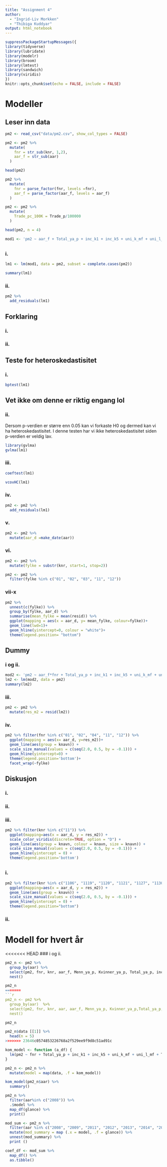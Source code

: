 ```yaml
---
title: "Assignment 4"
author:
  - "Ingrid-Liv Morkken"
  - "Thibiga Kuddyar"
output: html_notebook
---
```


```r
suppressPackageStartupMessages({
library(tidyverse)
library(lubridate)
library(modelr)
library(broom)
library(lmtest)
library(sandwich)
library(viridis)
})
knitr::opts_chunk$set(echo = FALSE, include = FALSE)
```

# Modeller

## Leser inn data

```r
pm2 <- read_csv("data/pm2.csv", show_col_types = FALSE)
```

```r
pm2 <- pm2 %>% 
  mutate(
    fnr = str_sub(knr, 1,2),
    aar_f = str_sub(aar)
  )
```

```r
head(pm2)
```




```r
pm2 %>% 
  mutate(
    fnr = parse_factor(fnr, levels =fnr),
    aar_f = parse_factor(aar_f, levels = aar_f)
  )
```

```r
pm2 <- pm2 %>% 
  mutate(
    Trade_pc_100K = Trade_p/100000
  )
```

```r
head(pm2, n = 4)
```

```r
mod1 <- 'pm2 ~ aar_f + Total_ya_p + inc_k1 + inc_k5 + uni_k_mf + uni_l_mf + Trade_pc_100K'
```

##

### i.
```r
lm1 <- lm(mod1, data = pm2, subset = complete.cases(pm2))
```

```r
summary(lm1)
```

### ii. 
```r
pm2 %>% 
  add_residuals(lm1)
```

## Forklaring

### i.
### ii.

## Teste for heteroskedastisitet 

### i. 
```r
bptest(lm1)
```


## Vet ikke om denne er riktig engang lol 

### ii. 
Dersom p-verdien er større enn 0.05 kan vi forkaste H0 og dermed kan vi ha heteroskedastisitet. I denne testen har vi ikke heteroskedastisitet siden p-verdien er veldig lav.

```r
library(gvlma)
gvlma(lm1)
```

### iii.

```r
coeftest(lm1)
```

```r
vcovHC(lm1)
```


### iv.

```r
pm2 <- pm2 %>% 
  add_residuals(lm1)
```

### v.

```r
pm2 <- pm2 %>%
  mutate(aar_d =make_date(aar))
```


### vi.

```r
pm2 <- pm2 %>% 
  mutate(fylke = substr(knr, start=1, stop=2))

pm2 <- pm2 %>% 
  filter(fylke %in% c("01", "02", "03", "11", "12"))
```


### vii-x
```r
pm2 %>% 
  unnest(c(fylke)) %>% 
  group_by(fylke, aar_d) %>%
  summarise(mean_fylke = mean(resid)) %>% 
  ggplot(mapping = aes(x = aar_d, y= mean_fylke, colour=fylke))+
  geom_line(lwd=1)+
  geom_hline(yintercept=0, colour = "white")+
  theme(legend.position= "bottom")
```


## Dummy 

### i og ii.

```r
mod2 <- 'pm2 ~ aar_f*fnr + Total_ya_p + inc_k1 + inc_k5 + uni_k_mf + uni_l_mf + Trade_pc_100K'
lm2 <- lm(mod2, data = pm2)
summary(lm2)
```

### iii.

```r
pm2 <- pm2 %>% 
  mutate(res_m2 = resid(lm2))
```

### iv.

```r
pm2 %>% filter(fnr %in% c("01", "02", "04", "11", "12")) %>% 
  ggplot(mapping = aes(x= aar_d, y=res_m2))+
  geom_line(aes(group = knavn)) + 
  scale_size_manual(values = c(seq(2.0, 0.5, by = -0.1))) +
  geom_hline(yintercept=0) +
  theme(legend.position='bottom')+
  facet_wrap(~fylke)
```

## Diskusjon

### i.

### ii.

### iii.

```r
pm2 %>% filter(knr %in% c("11")) %>% 
  ggplot(mapping=aes(x = aar_d, y = res_m2)) +
  scale_color_viridis(discrete=TRUE, option = "D") +
  geom_line(aes(group = knavn, colour = knavn, size = knavn)) +
  scale_size_manual(values = c(seq(2.0, 0.5, by = -0.1))) +
  geom_hline(yintercept = 0) +
  theme(legend.position='bottom')
```

##

### i.

```r
pm2 %>% filter(knr %in% c("1106", "1119", "1120", "1121", "1127", "1130", "1135",  "1149")) %>% 
  ggplot(mapping=aes(x = aar_d, y = res_m2)) +
  geom_line(aes(group = knavn)) +
  scale_size_manual(values = c(seq(2.0, 0.5, by = -0.1))) +
  geom_hline(yintercept = 0) +
  theme(legend.position="bottom")
```


### ii. 

# Modell for hvert år

<<<<<<< HEAD
### i og ii.

```r
pm2_n <- pm2 %>% 
  group_by(aar) %>% 
  select(pm2, fnr, knr, aar_f, Menn_ya_p, Kvinner_ya_p, Total_ya_p, inc_k5, inc_k5, uni_k_mf, uni_l_mf, Trade_pc_100K) %>% 
  nest()
```

```r
pm2_n
=======
```r
pm2_n <- pm2 %>% 
  group_by(aar)  %>% 
  select(pm2, fnr, knr, aar, aar_f, Menn_ya_p, Kvinner_ya_p,Total_ya_p, inc_k1, inc_k5, uni_k_mf, uni_l_mf, Trade_pc_100k) %>% 
  nest()
```

```r
pm2_n
```


```r
pm2_n$data [[1]] %>%
  head(n = 5)
>>>>>>> 23646c0574853226768a2f529ee9f9d8c51ad91c
```

```r
kom_model <- function (a_df) {
  lm(pm2 ~ fnr + Total_ya_p + inc_k1 + inc_k5 + uni_k_mf + uni_l_mf + Trade_pc_100k, data = pm2)
}
```

```r
pm2_n <- pm2_n %>% 
  mutate(model = map(data, .f = kom_model))
```

```r
kom_model(pm2_n$aar) %>% 
  summary()
```

```r
pm2_n %>% 
  filter(aar%in% c("2008")) %>% 
  .$model %>% 
  map_df(glance) %>% 
  print()
```

```r
mod_sum <- pm2_n %>% 
  filter(aar %in% c("2008", "2009", "2011", "2012", "2013", "2014", "2015", "2016", "2017")) %>% 
  mutate(mod_summary = map (.x = model, .f = glance)) %>% 
  unnest(mod_summary) %>% 
  print ()
```

```r
coef_df <- mod_sum %>% 
  map_df() %>% 
  as.tibble()
```

